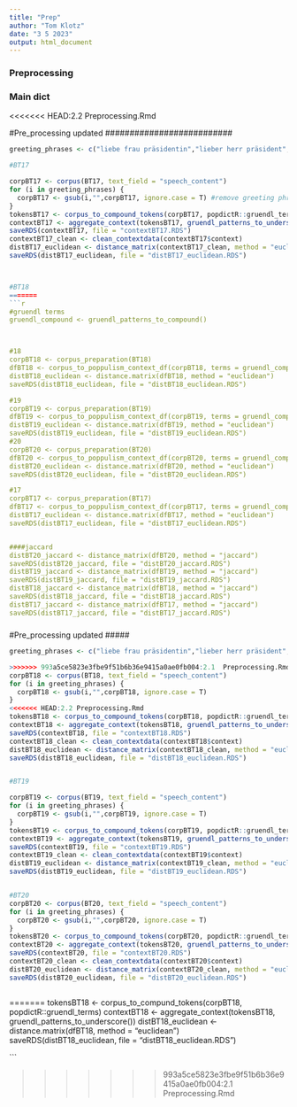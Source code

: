 ```yaml
---
title: "Prep"
author: "Tom Klotz"
date: "3 5 2023"
output: html_document
---
```

 
### Preprocessing
 
### Main dict

<<<<<<< HEAD:2.2 Preprocessing.Rmd

##########################
#Pre_processing updated
##########################


```r
greeting_phrases <- c("liebe frau präsidentin","lieber herr präsident","herr präsident","frau präsidentin","sehr geehrter","sehr geehrte","liebe kolleginnen und kollegen","meine sehr verehrten damen und herren","verehrte kolleginnen und kollegen","geehrte kolleginnen und kollegen","herr parlamentspräsident","frau parlamentspräsidentin","herr minister","frau ministerin","herr staatssekretär","frau staatssekretärin","herr alterspräsident","frau altpräsidentin","meine damen und herren","liebe neue kolleginnen und kollegen")
```

```r
#BT17

corpBT17 <- corpus(BT17, text_field = "speech_content")
for (i in greeting_phrases) {
  corpBT17 <- gsub(i,"",corpBT17, ignore.case = T) #remove greeting phrases
}
tokensBT17 <- corpus_to_compound_tokens(corpBT17, popdictR::gruendl_terms) #create compound tokens for multiwords
contextBT17 <- aggregate_context(tokensBT17, gruendl_patterns_to_underscore()) #create context vector 
saveRDS(contextBT17, file = "contextBT17.RDS")
contextBT17_clean <- clean_contextdata(contextBT17$context)
distBT17_euclidean <- distance_matrix(contextBT17_clean, method = "euclidean") 
saveRDS(distBT17_euclidean, file = "distBT17_euclidean.RDS")



#BT18
=======
```r
#gruendl terms
gruendl_compound <- gruendl_patterns_to_compound()



#18
corpBT18 <- corpus_preparation(BT18)
dfBT18 <- corpus_to_poppulism_context_df(corpBT18, terms = gruendl_compound)
distBT18_euclidean <- distance.matrix(dfBT18, method = "euclidean")
saveRDS(distBT18_euclidean, file = "distBT18_euclidean.RDS")

#19
corpBT19 <- corpus_preparation(BT19)
dfBT19 <- corpus_to_poppulism_context_df(corpBT19, terms = gruendl_compound)
distBT19_euclidean <- distance.matrix(dfBT19, method = "euclidean")
saveRDS(distBT19_euclidean, file = "distBT19_euclidean.RDS")
#20
corpBT20 <- corpus_preparation(BT20)
dfBT20 <- corpus_to_poppulism_context_df(corpBT20, terms = gruendl_compound)
distBT20_euclidean <- distance.matrix(dfBT20, method = "euclidean")
saveRDS(distBT20_euclidean, file = "distBT20_euclidean.RDS")

#17
corpBT17 <- corpus_preparation(BT17)
dfBT17 <- corpus_to_poppulism_context_df(corpBT17, terms = gruendl_compound)
distBT17_euclidean <- distance.matrix(dfBT17, method = "euclidean")
saveRDS(distBT17_euclidean, file = "distBT17_euclidean.RDS")


####jaccard
distBT20_jaccard <- distance_matrix(dfBT20, method = "jaccard")
saveRDS(distBT20_jaccard, file = "distBT20_jaccard.RDS")
distBT19_jaccard <- distance_matrix(dfBT19, method = "jaccard")
saveRDS(distBT19_jaccard, file = "distBT19_jaccard.RDS")
distBT18_jaccard <- distance_matrix(dfBT18, method = "jaccard")
saveRDS(distBT18_jaccard, file = "distBT18_jaccard.RDS")
distBT17_jaccard <- distance_matrix(dfBT17, method = "jaccard")
saveRDS(distBT17_jaccard, file = "distBT17_jaccard.RDS")
```

#####
#Pre_processing updated
#####


```r
greeting_phrases <- c("liebe frau präsidentin","lieber herr präsident","herr präsident","frau präsidentin","sehr geehrter","sehr geehrte","liebe kolleginnen und kollegen","meine sehr verehrten damen und herren","verehrte kolleginnen und kollegen","geehrte kolleginnen und kollegen","herr parlamentspräsident","frau parlamentspräsidentin","herr minister","frau ministerin","herr staatssekretär","frau staatssekretärin","herr alterspräsident","frau altpräsidentin","meine damen und herren","liebe neue kolleginnen und kollegen")
```

```r
>>>>>>> 993a5ce5823e3fbe9f51b6b36e9415a0ae0fb004:2.1  Preprocessing.Rmd
corpBT18 <- corpus(BT18, text_field = "speech_content")
for (i in greeting_phrases) {
  corpBT18 <- gsub(i,"",corpBT18, ignore.case = T)
}
<<<<<<< HEAD:2.2 Preprocessing.Rmd
tokensBT18 <- corpus_to_compound_tokens(corpBT18, popdictR::gruendl_terms)
contextBT18 <- aggregate_context(tokensBT18, gruendl_patterns_to_underscore())
saveRDS(contextBT18, file = "contextBT18.RDS")
contextBT18_clean <- clean_contextdata(contextBT18$context)
distBT18_euclidean <- distance_matrix(contextBT18_clean, method = "euclidean")
saveRDS(distBT18_euclidean, file = "distBT18_euclidean.RDS")


#BT19

corpBT19 <- corpus(BT19, text_field = "speech_content")
for (i in greeting_phrases) {
  corpBT19 <- gsub(i,"",corpBT19, ignore.case = T)
}
tokensBT19 <- corpus_to_compound_tokens(corpBT19, popdictR::gruendl_terms)
contextBT19 <- aggregate_context(tokensBT19, gruendl_patterns_to_underscore())
saveRDS(contextBT19, file = "contextBT19.RDS")
contextBT19_clean <- clean_contextdata(contextBT19$context)
distBT19_euclidean <- distance_matrix(contextBT19_clean, method = "euclidean")
saveRDS(distBT19_euclidean, file = "distBT19_euclidean.RDS")


#BT20
corpBT20 <- corpus(BT20, text_field = "speech_content")
for (i in greeting_phrases) {
  corpBT20 <- gsub(i,"",corpBT20, ignore.case = T)
}
tokensBT20 <- corpus_to_compound_tokens(corpBT20, popdictR::gruendl_terms)
contextBT20 <- aggregate_context(tokensBT20, gruendl_patterns_to_underscore())
saveRDS(contextBT20, file = "contextBT20.RDS")
contextBT20_clean <- clean_contextdata(contextBT20$context)
distBT20_euclidean <- distance_matrix(contextBT20_clean, method = "euclidean")
saveRDS(distBT20_euclidean, file = "distBT20_euclidean.RDS")



```




=======
tokensBT18 <- corpus_to_compund_tokens(corpBT18, popdictR::gruendl_terms)
contextBT18 <- aggregate_context(tokensBT18, gruendl_patterns_to_underscore())
distBT18_euclidean <- distance.matrix(dfBT18, method = "euclidean")
saveRDS(distBT18_euclidean, file = "distBT18_euclidean.RDS")

```


>>>>>>> 993a5ce5823e3fbe9f51b6b36e9415a0ae0fb004:2.1  Preprocessing.Rmd
